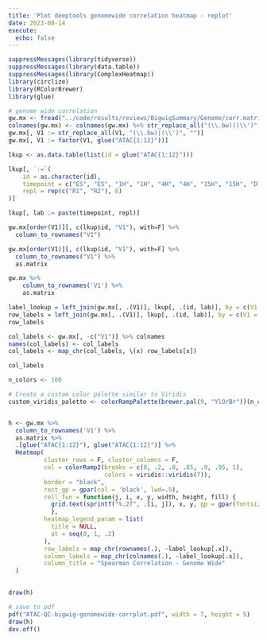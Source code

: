 ```yaml
---
title: 'Plot deeptools genomewide correlation heatmap - replot'
date: 2023-08-14
execute: 
  echo: false
---
```



```r
suppressMessages(library(tidyverse))
suppressMessages(library(data.table))
suppressMessages(library(ComplexHeatmap))
library(circlize)
library(RColorBrewer)
library(glue)
```


```r
# genome wide correlation
gw.mx <- fread("../code/results/reviews/BigwigSummary/Genome/corr.matrix")
colnames(gw.mx) <- colnames(gw.mx) %>% str_replace_all("(\\.bw)|(\\')", "")
gw.mx[, V1 := str_replace_all(V1, "(\\.bw)|(\\')", "")]
gw.mx[, V1 := factor(V1, glue("ATAC{1:12}"))]

```

```r
lkup <- as.data.table(list(id = glue("ATAC{1:12}")))

lkup[, `:=`(
    id = as.character(id),
    timepoint = c("ES", "ES", "1H", "1H", "4H", "4H", "15H", "15H", "D1", "D1", "D4", "D4"),
    repl = rep(c("R1", "R2"), 6)
)]

lkup[, lab := paste(timepoint, repl)]
```

```r
gw.mx[order(V1)][, c(lkup$id, "V1"), with=F] %>% 
  column_to_rownames("V1")
```


```r
gw.mx[order(V1)][, c(lkup$id, "V1"), with=F] %>% 
  column_to_rownames("V1") %>% 
  as.matrix
```


```r
gw.mx %>% 
    column_to_rownames('V1') %>% 
    as.matrix
```

```r

label_lookup = left_join(gw.mx[, .(V1)], lkup[, .(id, lab)], by = c(V1 = "id")) %>% deframe
row_labels = left_join(gw.mx[, .(V1)], lkup[, .(id, lab)], by = c(V1 = "id")) %>% deframe
row_labels
```

```r


col_labels <- gw.mx[, -c("V1")] %>% colnames
names(col_labels) <- col_labels
col_labels <- map_chr(col_labels, \(x) row_labels[x])

col_labels
```



```r
n_colors <- 100

# Create a custom color palette similar to Viridis
custom_viridis_palette <- colorRampPalette(brewer.pal(9, "YlOrBr"))(n_colors)



```












```r
h <- gw.mx %>% 
  column_to_rownames('V1') %>% 
  as.matrix %>%
  .[glue("ATAC{1:12}"), glue("ATAC{1:12}")] %>% 
  Heatmap(
          cluster_rows = F, cluster_columns = F,
          col = colorRamp2(breaks = c(0, .2, .8, .85, .9, .95, 1), 
                           colors = viridis::viridis(7)), 
          border = "black",
          rect_gp = gpar(col = 'black', lwd=.5),
          cell_fun = function(j, i, x, y, width, height, fill) {
            grid.text(sprintf("%.2f", .[i, j]), x, y, gp = gpar(fontsize = 8))
            },
          heatmap_legend_param = list(
            title = NULL,
            at = seq(0, 1, .2)
          ),
          row_labels = map_chr(rownames(.), ~label_lookup[.x]),
          column_labels = map_chr(colnames(.), ~label_lookup[.x]),
          column_title = "Spearman Correlation - Genome Wide"
  )
    
```




```r
draw(h)
```



```r
# save to pdf
pdf("ATAC-QC-bigwig-genomewide-corrplot.pdf", width = 7, height = 5)
draw(h)
dev.off()

```




















